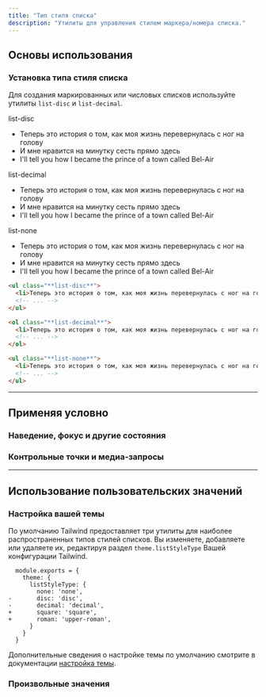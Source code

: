 ```yaml
---
title: "Тип стиля списка"
description: "Утилиты для управления стилем маркера/номера списка."
---
```




## Основы использования

### Установка типа стиля списка

Для создания маркированных или числовых списков используйте утилиты `list-disc` и `list-decimal`.

<Example>
  <div class="flex flex-col gap-8">
    <div>
      <span class="font-medium text-sm text-gray-500 font-mono mb-3">list-disc</span>
      <ul class="list-disc list-inside text-normal text-gray-900">
        <li>Теперь это история о том, как моя жизнь перевернулась с ног на голову</li>
        <li>И мне нравится на минутку сесть прямо здесь</li>
        <li>I'll tell you how I became the prince of a town called Bel-Air</li>
      </ul>
    </div>
    <div>
      <span class="font-medium text-sm text-gray-500 font-mono mb-3">list-decimal</span>
      <ul class="list-decimal list-inside text-normal text-gray-900">
        <li>Теперь это история о том, как моя жизнь перевернулась с ног на голову</li>
        <li>И мне нравится на минутку сесть прямо здесь</li>
        <li>I'll tell you how I became the prince of a town called Bel-Air</li>
      </ul>
    </div>
    <div>
      <span class="font-medium text-sm text-gray-500 font-mono mb-3">list-none</span>
      <ul class="list-none list-inside text-normal text-gray-900">
        <li>Теперь это история о том, как моя жизнь перевернулась с ног на голову</li>
        <li>И мне нравится на минутку сесть прямо здесь</li>
        <li>I'll tell you how I became the prince of a town called Bel-Air</li>
      </ul>
    </div>
  </div>
</Example>

```html
<ul class="**list-disc**">
  <li>Теперь это история о том, как моя жизнь перевернулась с ног на голову</li>
  <!-- ... -->
</ul>

<ol class="**list-decimal**">
  <li>Теперь это история о том, как моя жизнь перевернулась с ног на голову</li>
  <!-- ... -->
</ol>

<ul class="**list-none**">
  <li>Теперь это история о том, как моя жизнь перевернулась с ног на голову</li>
  <!-- ... -->
</ul>
```

---

## <Heading ignore>Применяя условно</Heading>

### <Heading ignore>Наведение, фокус и другие состояния</Heading>

<HoverFocusAndOtherStates defaultClass="list-none" featuredClass="list-disc" element="ul" />

### <Heading ignore>Контрольные точки и медиа-запросы</Heading>

<BreakpointsAndMediaQueries defaultClass="list-none" featuredClass="list-disc" element="ul" />

---

## Использование пользовательских значений

### Настройка вашей темы

По умолчанию Tailwind предоставляет три утилиты для наиболее распространенных типов стилей списков. Вы изменяете, добавляете или удаляете их, редактируя раздел `theme.listStyleType` Вашей конфигурации Tailwind.

```diff-js tailwind.config.js
  module.exports = {
    theme: {
      listStyleType: {
        none: 'none',
-       disc: 'disc',
-       decimal: 'decimal',
+       square: 'square',
+       roman: 'upper-roman',
      }
    }
  }
```

Дополнительные сведения о настройке темы по умолчанию смотрите в документации [настройка темы](/docs/theme#customizing-the-default-theme).

### Произвольные значения

<ArbitraryValues property="list-style-type" featuredClass="list-[upper-roman]" element="ul" />
